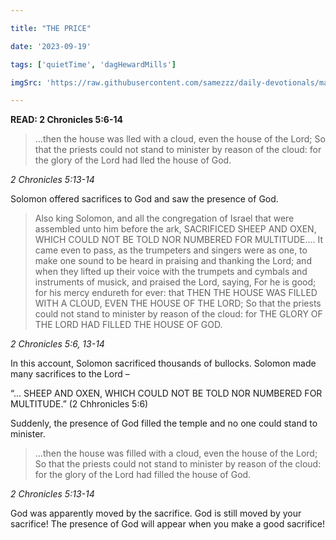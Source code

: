 ```yaml
---

title: "THE PRICE"

date: '2023-09-19'

tags: ['quietTime', 'dagHewardMills']

imgSrc: 'https://raw.githubusercontent.com/samezzz/daily-devotionals/main/images/evangelist-dag.jpg'

---
```


**READ: 2 Chronicles 5:6-14**

>...then the house was lled with a cloud, even the house of the Lord; So that the priests could not stand to minister by reason of the cloud: for the glory of the Lord had lled the house of God.

*2 Chronicles 5:13-14*

Solomon offered sacrifices to God and saw the presence of God.

>Also king Solomon, and all the congregation of Israel that were assembled unto him before the ark, SACRIFICED SHEEP AND OXEN, WHICH COULD NOT BE TOLD NOR NUMBERED FOR MULTITUDE.... It came even to pass, as the trumpeters and singers were as one, to make one sound to be heard in praising and thanking the Lord; and when they lifted up their voice with the trumpets and cymbals and instruments of musick, and praised the Lord, saying, For he is good; for his mercy endureth for ever: that THEN THE HOUSE WAS FILLED WITH A CLOUD, EVEN THE HOUSE OF THE LORD; So that the priests could not stand to minister by reason of the cloud: for THE GLORY OF THE LORD HAD FILLED THE HOUSE OF GOD.

*2 Chronicles 5:6, 13-14*

In this account, Solomon sacrificed thousands of bullocks. Solomon made many sacrifices to the Lord –

“... SHEEP AND OXEN, WHICH COULD NOT BE TOLD NOR NUMBERED FOR MULTITUDE.” (2 Chhronicles 5:6)

Suddenly, the presence of God filled the temple and no one could stand to minister.

>...then the house was filled with a cloud, even the house of the Lord; So that the priests could not stand to minister by reason of the cloud: for the glory of the Lord had filled the house of God.

*2 Chronicles 5:13-14*

God was apparently moved by the sacrifice. God is still moved by your sacrifice! The presence of God will appear when you make a good sacrifice!
